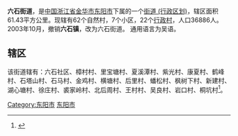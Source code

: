 '''六石街道'''，是[[中国|中国]][[浙江省|浙江省]][[金华市|金华市]][[东阳市|东阳市]]下属的一个[[街道_(行政区划)|街道 (行政区划)]]，辖区面积61.43平方公里。现辖有62个自然村，7个小区，22个[[行政村|行政村]]，人口36886人。2003年10月，撤销'''六石镇'''，改为六石街道。
通用语言为吴语。

== 辖区 ==
该街道辖有：六石社区、樟村村、里宝塘村、夏溪潭村、紫光村、康夏村、鹤峰村、石塔山村、石马村、金鸡村、横塘村、后里村、蟠松村、枫树下村、新建村、湖心塘村、徐庄村、裘家岭村、北后周村、王村村、吴良村、岩口村、桐坑村<ref>{{Cite web|title=东阳市政府 行政区划|url=http://www.dongyang.gov.cn/zjdy/dygk/xzqh/index.html|accessdate=2020-07-10|author=|date=|format=|publisher=|language=zh-cn|archive-date=2020-01-23|archive-url=https://web.archive.org/web/20200123025419/http://www.dongyang.gov.cn/zjdy/dygk/xzqh/index.html|dead-url=no}}</ref>。

{{东阳市行政区划}}

[[Category:东阳市|Category:东阳市]]
[[Category:金华市乡镇|东阳市]]